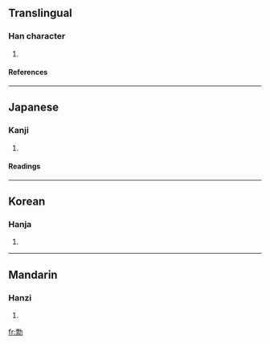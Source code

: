 ==Translingual==
===Han character===
{{Han char|rad=力|as=11|sn=13|four=|canj=一火大尸 (MFKS)}}
# {{defn|Han}}
====References====
{{Han ref|kx=0149.030|dkj=02421|dj=0336.100|hdz=10379.030|uh=52E1|ud=21217}}
----
==Japanese==
===Kanji===
{{ja-kanji|grade=|rs=力11}}
# {{defn|Japanese}} 
====Readings====
{{ja-readings|on=[[へう]] (heu)|kun=[[かすめる]] (kasumeru)}}
----
==Korean==
===Hanja===
{{ko-hanja|hangeul=표|rv=pyo|mr=p'yo}}
# {{defn|Korean}}
----
==Mandarin==
===Hanzi===
{{cmn-hanzi|pin=[[piào]] (piao4)|wg=p'iao<sup>4</sup>}}
# {{defn|Mandarin}}

[[fr:勡]]